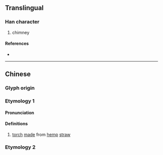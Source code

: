 {{character info}}
{{character info|0x2F91E}}
==Translingual==

===Han character===
{{Han char|rn=86|rad=火|as=11|sn=15|four=96030|canj=FHWP|ids=⿰火悤}}

# chimney

====References====
* {{Han ref|kx=0680.140|dkj=19326|dj=1091.200|hdz=32229.060|uh=719C|ud=29084|bh=E670|bd=58992}}

----

==Chinese==
{{zh-forms}}

===Glyph origin===
{{Han etym}}
{{Han compound|火|悤|c1=s|c2=p|t1=fire|ls=psc}}

===Etymology 1===
====Pronunciation====
{{zh-pron
|m=zǒng
|m-s=
|dg=
|c=cung1,zung2
|c-t=
|g=
|h=pfs=
|j=
|md=
|mn=
|mc=y
|oc=y
|cat=n
}}

====Definitions====
{{zh-hanzi}}

# [[torch]] [[made]] from [[hemp]] [[straw]]

===Etymology 2===
{{zh-see|囪|a}}